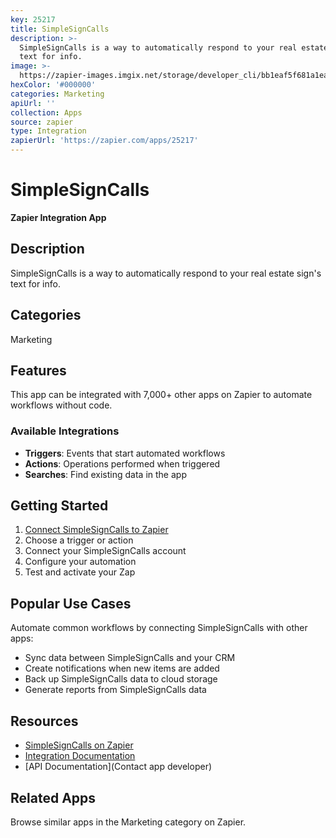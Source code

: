 ```yaml
---
key: 25217
title: SimpleSignCalls
description: >-
  SimpleSignCalls is a way to automatically respond to your real estate sign's
  text for info.
image: >-
  https://zapier-images.imgix.net/storage/developer_cli/bb1eaf5f681a1ea5bf19566c05ff4e55.png?auto=format%2Ccompress&ixlib=python-3.0.0&q=50
hexColor: '#000000'
categories: Marketing
apiUrl: ''
collection: Apps
source: zapier
type: Integration
zapierUrl: 'https://zapier.com/apps/25217'
---
```

# SimpleSignCalls

**Zapier Integration App**

## Description

SimpleSignCalls is a way to automatically respond to your real estate sign's text for info.

## Categories

Marketing

## Features

This app can be integrated with 7,000+ other apps on Zapier to automate workflows without code.

### Available Integrations

- **Triggers**: Events that start automated workflows
- **Actions**: Operations performed when triggered
- **Searches**: Find existing data in the app

## Getting Started

1. [Connect SimpleSignCalls to Zapier](https://zapier.com/apps/25217)
2. Choose a trigger or action
3. Connect your SimpleSignCalls account
4. Configure your automation
5. Test and activate your Zap

## Popular Use Cases

Automate common workflows by connecting SimpleSignCalls with other apps:

- Sync data between SimpleSignCalls and your CRM
- Create notifications when new items are added
- Back up SimpleSignCalls data to cloud storage
- Generate reports from SimpleSignCalls data

## Resources

- [SimpleSignCalls on Zapier](https://zapier.com/apps/25217)
- [Integration Documentation](https://zapier.com/apps/25217/integrations)
- [API Documentation](Contact app developer)

## Related Apps

Browse similar apps in the Marketing category on Zapier.
